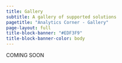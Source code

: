 ```yaml
---
title: Gallery
subtitle: A gallery of supported solutions
pagetitle: "Analytics Corner - Gallery"
page-layout: full
title-block-banner: "#EDF3F9"
title-block-banner-color: body
---
```


:::{.callout-note}
COMING SOON
:::